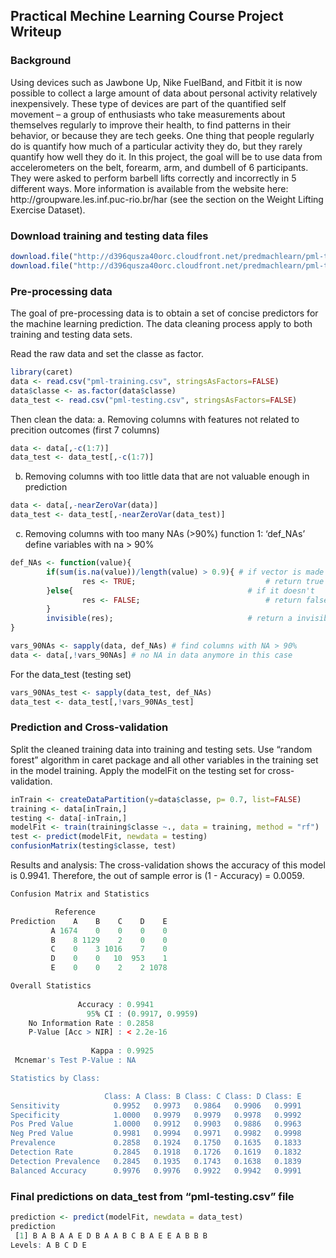 ## Practical Mechine Learning Course Project Writeup

### Background
Using devices such as Jawbone Up, Nike FuelBand, and Fitbit it is now possible to collect a large amount of data about personal activity relatively inexpensively.
These type of devices are part of the quantified self movement – a group of enthusiasts who take measurements about themselves regularly to improve their health, to find patterns in their behavior, or because they are tech geeks.
One thing that people regularly do is quantify how much of a particular activity they do, but they rarely quantify how well they do it.
In this project, the goal will be to use data from accelerometers on the belt, forearm, arm, and dumbell of 6 participants.
They were asked to perform barbell lifts correctly and incorrectly in 5 different ways. 
More information is available from the website here: http://groupware.les.inf.puc-rio.br/har (see the section on the Weight Lifting Exercise Dataset).

### Download training and testing data files
```r 
download.file("http://d396qusza40orc.cloudfront.net/predmachlearn/pml-training.csv", destfile = "pml-training.csv")
download.file("http://d396qusza40orc.cloudfront.net/predmachlearn/pml-testing.csv", destfile = "pml-testing.csv")
```

### Pre-processing data
The goal of pre-processing data is to obtain a set of concise predictors for the machine learning prediction. 
The data cleaning process apply to both training and testing data sets.

Read the raw data and set the classe as factor. 
```r
library(caret)
data <- read.csv("pml-training.csv", stringsAsFactors=FALSE)
data$classe <- as.factor(data$classe)
data_test <- read.csv("pml-testing.csv", stringsAsFactors=FALSE)
``` 

Then clean the data: 
a. Removing columns with features not related to precition outcomes (first 7 columns)
```r
data <- data[,-c(1:7)]
data_test <- data_test[,-c(1:7)]
```
b. Removing columns with too little data that are not valuable enough in prediction
```r
data <- data[,-nearZeroVar(data)]
data_test <- data_test[,-nearZeroVar(data_test)]
```
c. Removing columns with too many NAs (>90%)
function 1: 'def_NAs' define variables with na > 90% 
```r
def_NAs <- function(value){
        if(sum(is.na(value))/length(value) > 0.9){ # if vector is made of more than 90% NAs
                res <- TRUE;                             # return true
        }else{                                       # if it doesn't
                res <- FALSE;                            # return false
        }
        invisible(res);                              # return a invisible copy of the results
}
```
```r
vars_90NAs <- sapply(data, def_NAs) # find columns with NA > 90%
data <- data[,!vars_90NAs] # no NA in data anymore in this case
```
For the data_test (testing set) 
```r
vars_90NAs_test <- sapply(data_test, def_NAs) 
data_test <- data_test[,!vars_90NAs_test] 
```

### Prediction and Cross-validation
Split the cleaned training data into training and testing sets. 
Use "random forest" algorithm in caret package and all other variables in the training set in the model training.
Apply the modelFit on the testing set for cross-validation.
```r
inTrain <- createDataPartition(y=data$classe, p= 0.7, list=FALSE)
training <- data[inTrain,]
testing <- data[-inTrain,]
modelFit <- train(training$classe ~., data = training, method = "rf")
test <- predict(modelFit, newdata = testing)
confusionMatrix(testing$classe, test)
```
Results and analysis: 
The cross-validation shows the accuracy of this model is 0.9941. 
Therefore, the out of sample error is (1 - Accuracy) = 0.0059.
```r
Confusion Matrix and Statistics

          Reference
Prediction    A    B    C    D    E
         A 1674    0    0    0    0
         B    8 1129    2    0    0
         C    0    3 1016    7    0
         D    0    0   10  953    1
         E    0    0    2    2 1078

Overall Statistics
                                          
               Accuracy : 0.9941          
                 95% CI : (0.9917, 0.9959)
    No Information Rate : 0.2858          
    P-Value [Acc > NIR] : < 2.2e-16       
                                          
                  Kappa : 0.9925          
 Mcnemar's Test P-Value : NA              

Statistics by Class:

                     Class: A Class: B Class: C Class: D Class: E
Sensitivity            0.9952   0.9973   0.9864   0.9906   0.9991
Specificity            1.0000   0.9979   0.9979   0.9978   0.9992
Pos Pred Value         1.0000   0.9912   0.9903   0.9886   0.9963
Neg Pred Value         0.9981   0.9994   0.9971   0.9982   0.9998
Prevalence             0.2858   0.1924   0.1750   0.1635   0.1833
Detection Rate         0.2845   0.1918   0.1726   0.1619   0.1832
Detection Prevalence   0.2845   0.1935   0.1743   0.1638   0.1839
Balanced Accuracy      0.9976   0.9976   0.9922   0.9942   0.9991
```

### Final predictions on data_test from "pml-testing.csv" file
```r
prediction <- predict(modelFit, newdata = data_test)
prediction
 [1] B A B A A E D B A A B C B A E E A B B B
Levels: A B C D E
```

